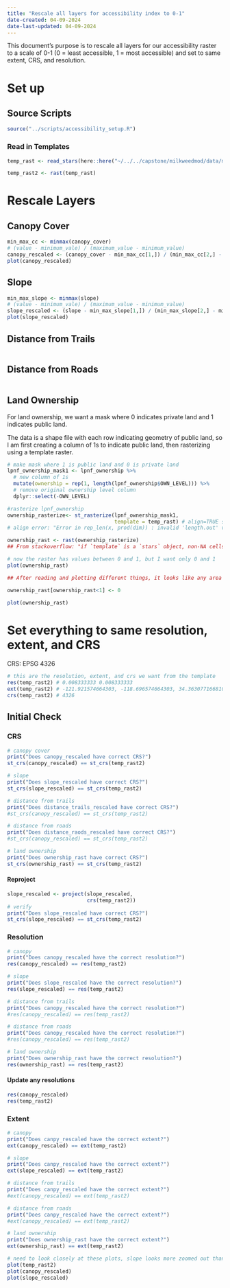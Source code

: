 ```yaml
---
title: "Rescale all layers for accessibility index to 0-1"
date-created: 04-09-2024
date-last-updated: 04-09-2024
---
```


This document's purpose is to rescale all layers for our accessibility raster to a scale of 0-1 (0 = least accessible, 1 = most accessible) and set to same extent, CRS, and resolution.

# Set up

## Source Scripts
```r
source("../scripts/accessibility_setup.R")
```

### Read in Templates
```r
temp_rast <- read_stars(here::here("~/../../capstone/milkweedmod/data/models/allpoints_bioclim_canopy_dem.tif"))

temp_rast2 <- rast(temp_rast)
```

# Rescale Layers

## Canopy Cover
```r
min_max_cc <- minmax(canopy_cover) 
# (value - minimum_vale) / (maximum_value - minimum_value)
canopy_rescaled <- (canopy_cover - min_max_cc[1,]) / (min_max_cc[2,] - min_max_cc[1,])
plot(canopy_rescaled)
```

## Slope
```r
min_max_slope <- minmax(slope) 
# (value - minimum_vale) / (maximum_value - minimum_value)
slope_rescaled <- (slope - min_max_slope[1,]) / (min_max_slope[2,] - min_max_slope[1,])
plot(slope_rescaled)
```

## Distance from Trails
```r

```


## Distance from Roads
```r

```


## Land Ownership

For land ownership, we want a mask where 0 indicates private land and 1 indicates public land.

The data is a shape file with each row indicating geometry of public land, so I am first creating a column of 1s to indicate public land, then rasterizing using a template raster. 
```r
# make mask where 1 is public land and 0 is private land
lpnf_ownership_mask1 <- lpnf_ownership %>% 
  # new column of 1s
  mutate(ownership = rep(1, length(lpnf_ownership$OWN_LEVEL))) %>% 
  # remove original ownership level column
  dplyr::select(-OWN_LEVEL)

#rasterize lpnf_ownership
ownership_rasterize<- st_rasterize(lpnf_ownership_mask1, 
                                   template = temp_rast) # align=TRUE supposed to not keep template values but not working
# align error: "Error in rep_len(x, prod(dim)) : invalid 'length.out' value"

ownership_rast <- rast(ownership_rasterize)
## From stackoverflow: "if `template` is a `stars` object, non-NA cells that are not covered by `sf` receive the value in `template`; see also argument `align`."

# now the raster has values between 0 and 1, but I want only 0 and 1
plot(ownership_rast)

## After reading and plotting different things, it looks like any area in the template that the land ownership DIDN'T cover was kept as the value in the template raster. So I am going to try to replace any values that don't equal 1 to 0

ownership_rast[ownership_rast<1] <- 0

plot(ownership_rast)
```

# Set everything to same resolution, extent, and CRS

CRS: EPSG 4326

```r
# this are the resolution, extent, and crs we want from the template
res(temp_rast2) # 0.008333333 0.008333333
ext(temp_rast2) # -121.921574664303, -118.696574664303, 34.3630771668103, 36.4380771668103 (xmin, xmax, ymin, ymax)
crs(temp_rast2) # 4326
```


## Initial Check


### CRS
```r
# canopy cover
print("Does canopy_rescaled have correct CRS?")
st_crs(canopy_rescaled) == st_crs(temp_rast2)

# slope
print("Does slope_rescaled have correct CRS?")
st_crs(slope_rescaled) == st_crs(temp_rast2)

# distance from trails
print("Does distance_trails_rescaled have correct CRS?")
#st_crs(canopy_rescaled) == st_crs(temp_rast2)

# distance from roads
print("Does distance_raods_rescaled have correct CRS?")
#st_crs(canopy_rescaled) == st_crs(temp_rast2)

# land ownership
print("Does ownership_rast have correct CRS?")
st_crs(ownership_rast) == st_crs(temp_rast2)
```

#### Reproject
```r
slope_rescaled <- project(slope_rescaled,
                          crs(temp_rast2))
# verify
print("Does slope_rescaled have correct CRS?")
st_crs(slope_rescaled) == st_crs(temp_rast2)
```

### Resolution
```r
# canopy
print("Does canopy_rescaled have the correct resolution?")
res(canopy_rescaled) == res(temp_rast2)

# slope
print("Does slope_rescaled have the correct resolution?")
res(slope_rescaled) == res(temp_rast2)

# distance from trails
print("Does canopy_rescaled have the correct resolution?")
#res(canopy_rescaled) == res(temp_rast2)

# distance from roads
print("Does canopy_rescaled have the correct resolution?")
#res(canopy_rescaled) == res(temp_rast2)

# land ownership
print("Does ownership_rast have the correct resolution?")
res(ownership_rast) == res(temp_rast2)
```
#### Update any resolutions
```r
res(canopy_rescaled)
res(temp_rast2)

```


### Extent
```r
# canopy 
print("Does canpy_rescaled have the correct extent?")
ext(canopy_rescaled) == ext(temp_rast2)

# slope 
print("Does canpy_rescaled have the correct extent?")
ext(slope_rescaled) == ext(temp_rast2)

# distance from trails 
print("Does canpy_rescaled have the correct extent?")
#ext(canopy_rescaled) == ext(temp_rast2)

# distance from roads 
print("Does canpy_rescaled have the correct extent?")
#ext(canopy_rescaled) == ext(temp_rast2)

# land ownership 
print("Does ownership_rast have the correct extent?")
ext(ownership_rast) == ext(temp_rast2)
```

```r
# need to look closely at these plots, slope looks more zoomed out than template even when same crs and extent
plot(temp_rast2)
plot(canopy_rescaled)
plot(slope_rescaled)
```

